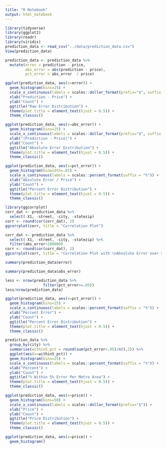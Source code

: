 ```yaml
---
title: "R Notebook"
output: html_notebook
---
```



```r
library(tidyverse)
library(ggplot2)
library(readr)
library(viridis)
prediction_data <- read_csv("../data/prediction_data.csv")
View(prediction_data)
```

```r
prediction_data <- prediction_data %>% 
  mutate(error = prediction - price,
         abs_error = abs(prediction - price),
         pct_error = abs_error  / price)
```

```r
ggplot(prediction_data, aes(x=error)) + 
  geom_histogram(bins=25) +
  scale_x_continuous(labels = scales::dollar_format(prefix="$", suffix = "K")) + 
  xlab("Prediction - Price") +
  ylab("Count") +
  ggtitle("Raw Error Distribution") +
  theme(plot.title = element_text(hjust = 0.5)) +
  theme_classic()
```

```r
ggplot(prediction_data, aes(x=abs_error)) + 
  geom_histogram(bins=25) +
  scale_x_continuous(labels = scales::dollar_format(prefix="$", suffix = "K")) + 
  xlab("|Prediction - Price|") +
  ylab("Count") +
  ggtitle("Absolute Error Distribution") +
  theme(plot.title = element_text(hjust = 0.5)) +
  theme_classic()
```

```r
ggplot(prediction_data, aes(x=pct_error)) + 
  geom_histogram(binwidth=.01) +
  scale_x_continuous(labels = scales::percent_format(suffix = "%")) + 
  xlab("Absolute Error / Price") +
  ylab("Count") +
  ggtitle("Percent Error Distribution") +
  theme(plot.title = element_text(hjust = 0.5)) +
  theme_classic()
```

```r
library(ggcorrplot)
corr_dat <- prediction_data %>% 
  select(-X1, -street, -city, -statezip)
corr <- round(cor(corr_dat), 2)
ggcorrplot(corr, title = "Correlation Plot")
```

```r
corr_dat <- prediction_data %>% 
  select(-X1, -street, -city, -statezip) %>% 
  filter(abs_error>100000)
corr <- round(cor(corr_dat), 2)
ggcorrplot(corr, title = "Correlation Plot with \nAbsolute Error over $100K")
```


```r
summary(prediction_data$error)
```
```r
summary(prediction_data$abs_error)
```

```r
less <- nrow(prediction_data %>% 
                 filter(pct_error<=.05))
less/nrow(prediction_data)
```

```r
ggplot(prediction_data, aes(x=pct_error)) + 
  geom_histogram(bins=25) +
  scale_x_continuous(labels = scales::percent_format(suffix = "%")) + 
  xlab("Percent Error") +
  ylab("Count") +
  ggtitle("Percent Error Distribution") +
  theme(plot.title = element_text(hjust = 0.5)) +
  theme_classic()
```

```r
prediction_data %>% 
  group_by(city) %>% 
  summarise(within5_pct = round(sum(pct_error<.05)/n(),2)) %>% 
  ggplot(aes(x=within5_pct)) +
  geom_histogram(bins=25) +
  scale_x_continuous(labels = scales::percent_format(suffix = "%")) + 
  xlab("Percent") +
  ylab("Count") +
  ggtitle("% Within 5% Error Per Metro Area") +
  theme(plot.title = element_text(hjust = 0.5)) +
  theme_classic()
```

```r
ggplot(prediction_data, aes(x=price)) + 
  geom_histogram(bins=50) +
  scale_x_continuous(labels = scales::dollar_format(prefix="$")) + 
  xlab("Price") +
  ylab("Count") +
  ggtitle("Price Distribution") +
  theme(plot.title = element_text(hjust = 0.5)) +
  theme_classic()
```

```r
ggplot(prediction_data, aes(x=price)) + 
  geom_histogram()
```

